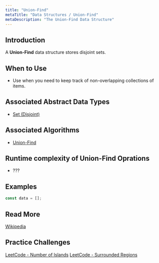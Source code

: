```yaml
---
title: "Union-Find"
metaTitle: "Data Structures / Union-Find"
metaDescription: "The Union-Find Data Structure"
---
```


## Introduction

A **Union-Find** data structure stores disjoint sets.


## When to Use

- Use when you need to keep track of non-overlapping collections of items.


## Associated Abstract Data Types

- [Set (Disjoint)]()

## Associated Algorithms

- [Union-Find]()

## Runtime complexity of Union-Find Oprations

- ???

## Examples

```javascript
const data = [];
```

## Read More

[Wikipedia]()

## Practice Challenges

[LeetCode - Number of Islands](https://leetcode.com/problems/number-of-islands/)
[LeetCode - Surrounded Regions](https://leetcode.com/problems/surrounded-regions/)
